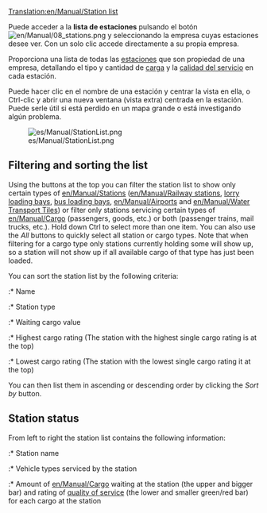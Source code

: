 [[Translation:en/Manual/Station list]]
{{es/Traducción|en/Manual/Station list|40}}


Puede acceder a la '''lista de estaciones''' pulsando el botón [[File:en/Manual/08 stations.png]] y seleccionando la empresa cuyas estaciones 
desee ver. Con un solo clic accede directamente a su propia empresa.

Proporciona una lista de todas las [[es/Manual/Estaciones|estaciones]] que son propiedad de una empresa, detallando el tipo y cantidad de [[es/Manual/Carga|carga]] y la [[es/Manual/Game Mechanics/Main Page#calificacion-de-las-estaciones|calidad del servicio]] en cada estación.

Puede hacer clic en el nombre de una estación y centrar la vista en ella, o Ctrl-clic y abrir una nueva ventana (vista extra) centrada en la estación. Puede serle útil si está perdido en un mapa grande o está investigando algún problema.

[[File:es/Manual/StationList.png]]

{{es/Pendiente de traducción}}

==Filtering and sorting the list==
Using the buttons at the top you can filter the station list to show only certain types of [[en/Manual/Stations]] ([[en/Manual/Railway station]]s, [[en/Manual/Loading Bays#lorry-loading-bay|lorry loading bays]], [[en/Manual/Loading Bays#bus-loading-bay|bus loading bays]], [[en/Manual/Airports]] and [[en/Manual/Water Transport Tiles]]) or filter only stations servicing certain types of [[en/Manual/Cargo]] (passengers, goods, etc.) or both (passenger trains, mail trucks, etc.). Hold down Ctrl to select more than one item. You can also use the ''All'' buttons to quickly select all station or cargo types. Note that when filtering for a cargo type only stations currently holding some will show up, so a station will not show up if all available cargo of that type has just been loaded.

You can sort the station list by the following criteria:
:* Name
:* Station type
:* Waiting cargo value
:* Highest cargo rating (The station with the highest single cargo rating is at the top)
:* Lowest cargo rating (The station with the lowest single cargo rating it at the top)

You can then list them in ascending or descending order by clicking the ''Sort by'' button.

==Station status==
From left to right the station list contains the following information:
:* Station name
:* Vehicle types serviced by the station
:* Amount of [[en/Manual/Cargo]] waiting at the station (the upper and bigger bar) and rating of [[en/Manual/Game Mechanics/Main Page#station-rating|quality of service]] (the lower and smaller green/red bar) for each cargo at the station